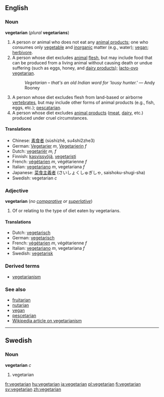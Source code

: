 ==English==

===Noun===
'''vegetarian''' (''plural'' '''vegetarians''')

# A person or animal who does not eat any [[animal products]]; one who consumes only [[vegetable]] and [[inorganic]] matter (e.g., water); [[vegan]]; [[herbivore]].
# A person whose diet excludes [[animal]] [[flesh]], but may include food that can be produced from a living animal without causing death or undue suffering (such as eggs, honey, and [[dairy product]]s); [[lacto-ovo vegetarian]].
#:''Vegetarian &ndash; that's an old Indian word for 'lousy hunter.' '' &mdash; Andy Rooney
# A person whose diet excludes flesh from land-based or airborne [[vertebrate]]s, but may include other forms of animal products (e.g., fish, eggs, etc.); [[pescatarian]].
# A person whose diet excludes [[animal product]]s ([[meat]], [[dairy]], etc.) produced under cruel circumstances.

====Translations====
*Chinese: [[素食者]] (sùshízhĕ, su4shi2zhe3)
*German: [[Vegetarier]] ''m'', [[Vegetarierin]] ''f''
*Dutch: [[vegetariër]] ''m, f''
*Finnish: [[kasvissyöjä]], [[vegetaristi]]
*French: [[végétarien]] ''m'', végétarienne ''f''
*Italian: [[vegetariano]] ''m'', vegetariana ''f''
*Japanese: [[菜食主義者]] (さいしょくしゅぎしゃ, saishoku-shugi-sha)
*Swedish: vegetarian ''c''

===Adjective===
'''vegetarian''' (''no [[comparative]] or [[superlative]]'')

#Of or relating to the type of diet eaten by vegetarians.

====Translations====
*Dutch: [[vegetarisch]]
*German: [[vegetarisch]]
*French: [[végétarien]] ''m'', végétarienne ''f''
*Italian: [[vegetariano]] ''m'', vegetariana ''f''
*Swedish: [[vegetarisk]]

===Derived terms===
*[[vegetarianism]]

===See also===
*[[fruitarian]]
*[[nutarian]]
*[[vegan]]
*[[pescetarian]]
*[[w:vegetarianism|Wikipedia article on vegetarianism]]

----

==Swedish==
===Noun===
'''vegetarian''' ''c''

#vegetarian

[[fr:vegetarian]]
[[hu:vegetarian]]
[[ja:vegetarian]]
[[pl:vegetarian]]
[[fi:vegetarian]]
[[sv:vegetarian]]
[[zh:vegetarian]]